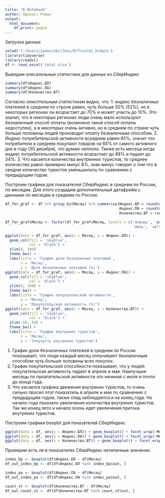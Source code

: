 ```yaml
---
title: "R Notebook"
auther: Ядонист Роман
output:
  html_document:
    df_print: paged
---
```


Загрузка данных

```r
setwd('C:/Users/yadon/Skillbox/R/TrustUs_R/data')
library(tidyverse)
library(readxl)
df <- read_excel('total.xlsx')
```

Выведим описательные статистики для данных из СберИндекс

```r
summary(df$Индекс.БП)
summary(df$Индекс.ПА)
summary(df$Количество.ВТ)
```
Согласно описптельным статистикам видно, что:
1. индекс безналичных платежей в среднем по строне равен, чуть больше 50% (52%),
но в некоторых регеонах он возрастает до 70% и может упасть до 10%. Это значит, что
в некоторых регионах люди очень мало используют безналичный способ оплаты (возможно 
такой способ оплаты недоступен), а в некоторых очень активно, но в среднем по стране 
чуть больше половины людей производит оплату безналичным способом.
2. Индекс потребительской активности всреднем равен 65%, значит что потребители в 
среднем покупают товаров на 65% от самого активного дня в году (30 декабря), что думаю
неплохо. Также есть месеца когда индекс потребительской активности возрастает до 88%
и падает до 34%.
3. Что касается количества внутренних туристов, то среднее количество равно примерно 
минус 8%, знак минус говорит о том что в среднм количество туристов уменьшилось по сравнению
с предыдущим годом.

Построим графики для показателей СберИндекс в среднем по России, по месяцам.
Для этого создадим дополнительный датафрейм с данными по месяцам в среднем по России.

```r
df_for_graf <- df %>% group_by(Месяц) %>% summarise(Индекс.БП = round(mean(Индекс.БП), 1),
                                                    Индекс.ПА = round(mean(Индекс.ПА), 1),
                                                    Количество.ВТ = round(mean(Количество.ВТ), 1))

df_for_graf$Месяц <- factor(df_for_graf$Месяц, levels = c('январь', 'февраль', 'март', 'апрель', 'май', 'июнь', 
                                                          'июль', 'август', 'сентябрь', 'октябрь', 'ноябрь', 'декабрь'))

ggplot(data = df_for_graf, aes(x = Месяц, y = Индекс.БП)) + 
  geom_col(fill = 'skyblue',
           col = 'black') +
  ylim(0, 100)
  theme_bw() +
  labs(title = 'График доли безналичных платежей',
       x = 'Месяц',
       y = 'Доля безналичных платежей (%)')
ggplot(data = df_for_graf, aes(x = Месяц, y = Индекс.ПА)) + 
  geom_col(fill = 'skyblue',
           col = 'black') +
  ylim(0, 100) +
  theme_bw() +
  labs(title = 'График покупательской активности',
       x = 'Месяц',
       y = 'Покупательская активность (%)')
ggplot(data = df_for_graf, aes(x = Месяц, y = Количество.ВТ)) + 
  geom_col(fill = 'skyblue',
           col = 'black') +
  ylim(-50, 50) +
  theme_bw() +
  labs(title = 'График внутрених туристов',
       x = 'Месяц',
       y = 'Текучусть внутрених туристов')
```
1. График доли безналичных платежей в среднем по России показывает, что люди каждый 
месяц оплачивают безналичным способом чуть больше половины всех покупок.
2. График покупательской способности показывает, что у людей покупательская активность 
падает в апреле и мая. Наилучшие месяцы по пукапательской активности это начиная с июля и 
почти до конца года.
3. Что касается графика движения внутрених туристов, то очень сильно просел этот показатель 
в апреле и мая по сравнению с предыдущим годом, также спад наблюдается и на конец года. Но 
начало года показало увеличения количества внутрених туристов. Так же конец лето и начало 
осень идет увеличения притока внутрених туристов.

Построим графики boxplot для показателей СберИндекс.

```r
ggplot(data = df, aes(y = Индекс.БП)) + geom_boxplot() + facet_wrap(~Месяц)
ggplot(data = df, aes(y = Индекс.ПА)) + geom_boxplot() + facet_wrap(~Месяц)
ggplot(data = df, aes(y = Количество.ВТ)) + geom_boxplot() + facet_wrap(~Месяц)
```

Проверим есть ли в показателях СберИндекс нетипичные значения.

```r
index_bp <- boxplot(df$Индекс.БП ~ df$Месяц)
df_out_index_bp <- df[df$Индекс.БП %in% index_bp$out, ]

index_pa <- boxplot(df$Индекс.ПА ~ df$Месяц)
df_out_index_pa <- df[df$Индекс.ПА %in% index_pa$out, ]

count_vt <- boxplot(df$Количество.ВТ ~ df$Месяц)
df_out_count_vt <- df[df$Количество.ВТ %in% count_vt$out, ]
```







